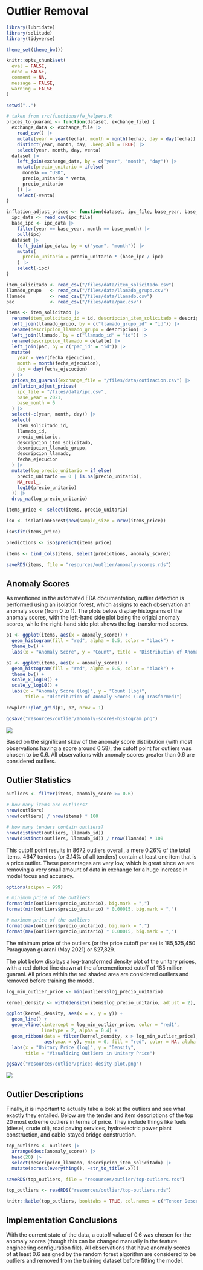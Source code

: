 # Outlier Removal {#outlier}

```r
library(lubridate)
library(solitude)
library(tidyverse)

theme_set(theme_bw())

knitr::opts_chunk$set(
  eval = FALSE,
  echo = FALSE,
  comment = NA,
  message = FALSE,
  warning = FALSE
)

setwd("..")
```

```r
# taken from src/functions/fe_helpers.R
prices_to_guarani <- function(dataset, exchange_file) {
  exchange_data <- exchange_file |>
    read_csv() |>
    mutate(year = year(fecha), month = month(fecha), day = day(fecha)) |>
    distinct(year, month, day, .keep_all = TRUE) |>
    select(year, month, day, venta)
  dataset |>
    left_join(exchange_data, by = c("year", "month", "day")) |>
    mutate(precio_unitario = ifelse(
      moneda == "USD",
      precio_unitario * venta,
      precio_unitario
    )) |>
    select(-venta)
}

inflation_adjust_prices <- function(dataset, ipc_file, base_year, base_month) {
  ipc_data <- read_csv(ipc_file)
  base_ipc <- ipc_data |>
    filter(year == base_year, month == base_month) |>
    pull(ipc)
  dataset |> 
    left_join(ipc_data, by = c("year", "month")) |>
    mutate(
      precio_unitario = precio_unitario * (base_ipc / ipc)
    ) |>
    select(-ipc)
}
```

```r
item_solicitado <- read_csv("/files/data/item_solicitado.csv")
llamado_grupo   <- read_csv("/files/data/llamado_grupo.csv")
llamado         <- read_csv("/files/data/llamado.csv")
pac             <- read_csv("/files/data/pac.csv")

items <- item_solicitado |>
  rename(item_solicitado_id = id, descripcion_item_solicitado = descripcion) |>
  left_join(llamado_grupo, by = c("llamado_grupo_id" = "id")) |>
  rename(descripcion_llamado_grupo = descripcion) |>
  left_join(llamado, by = c("llamado_id" = "id")) |>
  rename(descripcion_llamado = detalle) |>
  left_join(pac, by = c("pac_id" = "id")) |>
  mutate(
    year = year(fecha_ejecucion),
    month = month(fecha_ejecucion),
    day = day(fecha_ejecucion)
  ) |>
  prices_to_guarani(exchange_file = "/files/data/cotizacion.csv") |>
  inflation_adjust_prices(
    ipc_file = "/files/data/ipc.csv",
    base_year = 2021,
    base_month = 6
  ) |>
  select(-c(year, month, day)) |>
  select(
    item_solicitado_id,
    llamado_id,
    precio_unitario,
    descripcion_item_solicitado,
    descripcion_llamado_grupo,
    descripcion_llamado,
    fecha_ejecucion
  ) |>
  mutate(log_precio_unitario = if_else(
    precio_unitario == 0 | is.na(precio_unitario),
    NA_real_,
    log10(precio_unitario)
  )) |>
  drop_na(log_precio_unitario)
```

```r
items_price <- select(items, precio_unitario)

iso <- isolationForest$new(sample_size = nrow(items_price))

iso$fit(items_price)

predictions <- iso$predict(items_price)

items <- bind_cols(items, select(predictions, anomaly_score))

saveRDS(items, file = "resources/outlier/anomaly-scores.rds")
```

## Anomaly Scores {#outlier-anomaly-scores}

As mentioned in the automated EDA documentation, outlier detection is performed using an isolation forest, which assigns to each observation an anomaly score (from 0 to 1). The plots below display histograms of the anomaly scores, with the left-hand side plot being the origial anomaly scores, while the right-hand side plot shows the log-transformed scores.

```r
p1 <- ggplot(items, aes(x = anomaly_score)) +
  geom_histogram(fill = "red", alpha = 0.5, color = "black") +
  theme_bw() +
  labs(x = "Anomaly Score", y = "Count", title = "Distribution of Anomaly Scores")

p2 <- ggplot(items, aes(x = anomaly_score)) +
  geom_histogram(fill = "red", alpha = 0.5, color = "black") +
  theme_bw() +
  scale_x_log10() +
  scale_y_log10() +
  labs(x = "Anomaly Score (log)", y = "Count (log)",
       title = "Distribution of Anomaly Scores (Log Trasformed)")

cowplot::plot_grid(p1, p2, nrow = 1)

ggsave("resources/outlier/anomaly-scores-histogram.png")
```

![](resources/outlier/anomaly-scores-histogram.png)

Based on the significant skew of the anomaly score distribution (with most observations having a score around 0.58), the cutoff point for outliers was chosen to be 0.6. All observations with anomaly scores greater than 0.6 are considered outliers.

## Outlier Statistics {#outlier-statistics}

```r
outliers <- filter(items, anomaly_score >= 0.6)

# how many items are outliers?
nrow(outliers)
nrow(outliers) / nrow(items) * 100

# how many tenders contain outliers?
nrow(distinct(outliers, llamado_id))
nrow(distinct(outliers, llamado_id)) / nrow(llamado) * 100
```

This cutoff point results in 8672 outliers overall, a mere 0.26\% of the total items. 4647 tenders (or 3.14\% of all tenders) contain at least one item that is a price outlier. These percentages are very low, which is great since we are removing a very small amount of data in exchange for a huge increase in model focus and accuracy.

```r
options(scipen = 999)

# minimum price of the outliers
format(min(outliers$precio_unitario), big.mark = ",")
format(min(outliers$precio_unitario) * 0.00015, big.mark = ",")

# maximum price of the outliers
format(max(outliers$precio_unitario), big.mark = ",")
format(max(outliers$precio_unitario) * 0.00015, big.mark = ",")
```

The minimum price of the outliers (or the price cutoff per se) is 185,525,450 Paraguayan guarani (May 2021) or $27,829.

The plot below displays a log-transformed density plot of the unitary prices, with a red dotted line drawn at the aforementioned cutoff of 185 million guarani. All prices within the red shaded area are considered outliers and removed before training the model.

```r
log_min_outlier_price <- min(outliers$log_precio_unitario)

kernel_density <- with(density(items$log_precio_unitario, adjust = 2), data.frame(x, y))

ggplot(kernel_density, aes(x = x, y = y)) +
  geom_line() +
  geom_vline(xintercept = log_min_outlier_price, color = "red1",
             linetype = 2, alpha = 0.4) +
  geom_ribbon(data = filter(kernel_density, x > log_min_outlier_price),
              aes(ymax = y), ymin = 0, fill = "red", color = NA, alpha = 0.5) +
  labs(x = "Unitary Price (log)", y = "Density",
       title = "Visualizing Outliers in Unitary Price")

ggsave("resources/outlier/prices-desity-plot.png")
```

![](resources/outlier/prices-desity-plot.png)

## Outlier Descriptions {#outlier-descriptions}

Finally, it is important to actually take a look at the outliers and see what exactly they entailed. Below are the tender and item descriptions of the top 20 most extreme outliers in terms of price. They include things like fuels (diesel, crude oil), road paving services, hydroelectric power plant construction, and cable-stayed bridge construction. 

```r
top_outliers <- outliers |>
  arrange(desc(anomaly_score)) |>
  head(20) |>
  select(descripcion_llamado, descripcion_item_solicitado) |>
  mutate(across(everything(), ~str_to_title(.x)))

saveRDS(top_outliers, file = "resources/outlier/top-outliers.rds")
```

<div class="smaller">

```r
top_outliers <- readRDS("resources/outlier/top-outliers.rds")

knitr::kable(top_outliers, booktabs = TRUE, col.names = c("Tender Description", "Item Description"))
```

</div>

## Implementation Conclusions {#outlier-conclusions}

With the current state of the data, a cutoff value of 0.6 was chosen for the anomaly scores (though this can be changed manually in the feature engineering configuration file). All observations that have anomaly scores of at least 0.6 assigned by the random forest algorithm are considered to be outliers and removed from the training dataset before fitting the model.

